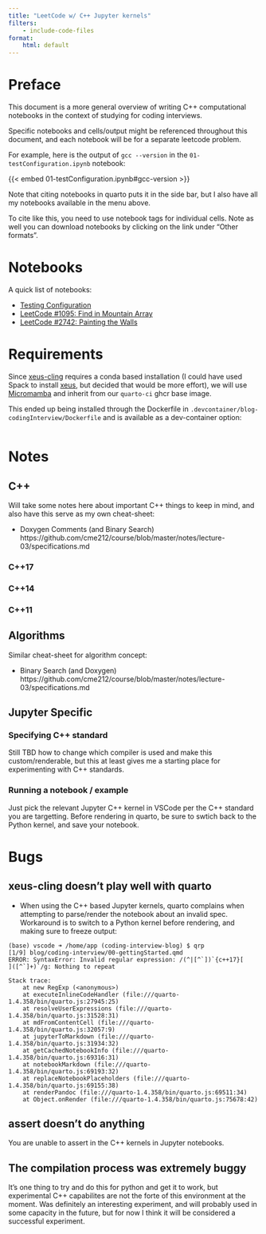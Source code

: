 ```yaml
---
title: "LeetCode w/ C++ Jupyter kernels"
filters:
    - include-code-files
format:
    html: default
---
```


# Preface

This document is a more general overview of writing C++ computational notebooks in the context of studying for coding interviews.

Specific notebooks and cells/output might be referenced throughout this document, and each notebook will be for a separate leetcode problem.

For example, here is the output of `gcc --version` in the `01-testConfiguration.ipynb` notebook:

{{< embed 01-testConfiguration.ipynb#gcc-version >}}

Note that citing notebooks in quarto puts it in the side bar, but I also have all my notebooks available in the menu above.

To cite like this, you need to use notebook tags for individual cells. Note as well you can download notebooks by clicking on the link under "Other formats".

# Notebooks

A quick list of notebooks:

- [Testing Configuration](#01-testConfiguration.ipynb)
- [LeetCode #1095: Find in Mountain Array](#02-leetCode1095.ipynb)
- [LeetCode #2742: Painting the Walls](#03-leetCode2742.ipynb)

# Requirements

Since [xeus-cling](https://github.com/jupyter-xeus/xeus-cling) requires a conda based installation (I could have used Spack to install [xeus](https://github.com/spack/spack/blob/develop/var/spack/repos/builtin/packages/xeus/package.py), but decided that would be more effort), we will use [Micromamba](https://mamba.readthedocs.io/en/latest/user_guide/micromamba.html) and inherit from our `quarto-ci` ghcr base image.

This ended up being installed through the Dockerfile in `.devcontainer/blog-codingInterview/Dockerfile` and is available as a dev-container option:

```.Dockerfile
```

# Notes

## C++

Will take some notes here about important C++ things to keep in mind, and also have this serve as my own cheat-sheet:

- Doxygen Comments (and Binary Search) https://github.com/cme212/course/blob/master/notes/lecture-03/specifications.md

### C++17

### C++14

### C++11

## Algorithms

Similar cheat-sheet for algorithm concept:

- Binary Search (and Doxygen) https://github.com/cme212/course/blob/master/notes/lecture-03/specifications.md

## Jupyter Specific

### Specifying C++ standard

Still TBD how to change which compiler is used and make this custom/renderable, but this at least gives me a starting place for experimenting with C++ standards.

### Running a notebook / example

Just pick the relevant Jupyter C++ kernel in VSCode per the C++ standard you are targetting. Before rendering in quarto, be sure to swtich back to the Python kernel, and save your notebook.

# Bugs

## xeus-cling doesn't play well with quarto

- When using the C++ based Jupyter kernels, quarto complains when attempting to parse/render the notebook about an invalid spec. Workaround is to switch to a Python kernel before rendering, and making sure to freeze output:

```
(base) vscode ➜ /home/app (coding-interview-blog) $ qrp
[1/9] blog/coding-interview/00-gettingStarted.qmd
ERROR: SyntaxError: Invalid regular expression: /(^|[^`])`{c++17}[      ]([^`]+)`/g: Nothing to repeat

Stack trace:
    at new RegExp (<anonymous>)
    at executeInlineCodeHandler (file:///quarto-1.4.358/bin/quarto.js:27945:25)
    at resolveUserExpressions (file:///quarto-1.4.358/bin/quarto.js:31528:31)
    at mdFromContentCell (file:///quarto-1.4.358/bin/quarto.js:32057:9)
    at jupyterToMarkdown (file:///quarto-1.4.358/bin/quarto.js:31934:32)
    at getCachedNotebookInfo (file:///quarto-1.4.358/bin/quarto.js:69316:31)
    at notebookMarkdown (file:///quarto-1.4.358/bin/quarto.js:69193:32)
    at replaceNotebookPlaceholders (file:///quarto-1.4.358/bin/quarto.js:69155:38)
    at renderPandoc (file:///quarto-1.4.358/bin/quarto.js:69511:34)
    at Object.onRender (file:///quarto-1.4.358/bin/quarto.js:75678:42)
```

## assert doesn't do anything

You are unable to assert in the C++ kernels in Jupyter notebooks.

## The compilation process was extremely buggy

It's one thing to try and do this for python and get it to work, but experimental C++ capabilites are not the forte of this environment at the moment. Was definitely an interesting experiment, and will probably used in some capacity in the future, but for now I think it will be considered a successful experiment.
